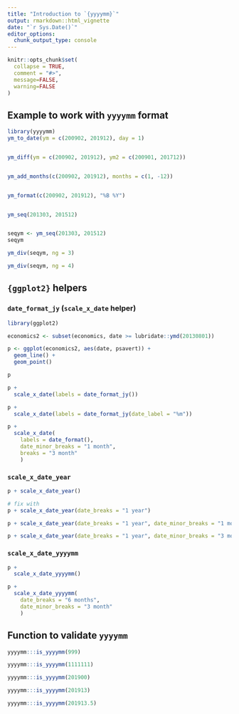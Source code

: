 ```yaml
---
title: "Introduction to `{yyyymm}`"
output: rmarkdown::html_vignette
date: "`r Sys.Date()`"
editor_options: 
  chunk_output_type: console
---
```


```r
knitr::opts_chunk$set(
  collapse = TRUE,
  comment = "#>",
  message=FALSE, 
  warning=FALSE
)
```

## Example to work with `yyyymm` format


```r
library(yyyymm)
ym_to_date(ym = c(200902, 201912), day = 1)


ym_diff(ym = c(200902, 201912), ym2 = c(200901, 201712))


ym_add_months(c(200902, 201912), months = c(1, -12))


ym_format(c(200902, 201912), "%B %Y")


ym_seq(201303, 201512)


seqym <- ym_seq(201303, 201512)
seqym

ym_div(seqym, ng = 3)

ym_div(seqym, ng = 4)
```


## `{ggplot2}` helpers


### `date_format_jy` (`scale_x_date` helper)

```r
library(ggplot2)

economics2 <- subset(economics, date >= lubridate::ymd(20130801))

p <- ggplot(economics2, aes(date, psavert)) +
  geom_line() +
  geom_point() 

p

p +
  scale_x_date(labels = date_format_jy())

p +
  scale_x_date(labels = date_format_jy(date_label = "%m"))

p +
  scale_x_date(
    labels = date_format(),
    date_minor_breaks = "1 month",
    breaks = "3 month"
    )
```

### `scale_x_date_year`

```r
p + scale_x_date_year()

# fix with
p + scale_x_date_year(date_breaks = "1 year")

p + scale_x_date_year(date_breaks = "1 year", date_minor_breaks = "1 month")

p + scale_x_date_year(date_breaks = "1 year", date_minor_breaks = "3 month")
```

### `scale_x_date_yyyymm`

```r
p +
  scale_x_date_yyyymm() 

p +
  scale_x_date_yyyymm(
    date_breaks = "6 months",
    date_minor_breaks = "3 month"
    )
```


## Function to validate `yyyymm`

```r
yyyymm:::is_yyyymm(999)

yyyymm:::is_yyyymm(1111111)

yyyymm:::is_yyyymm(201900)

yyyymm:::is_yyyymm(201913)

yyyymm:::is_yyyymm(201913.5)
```
